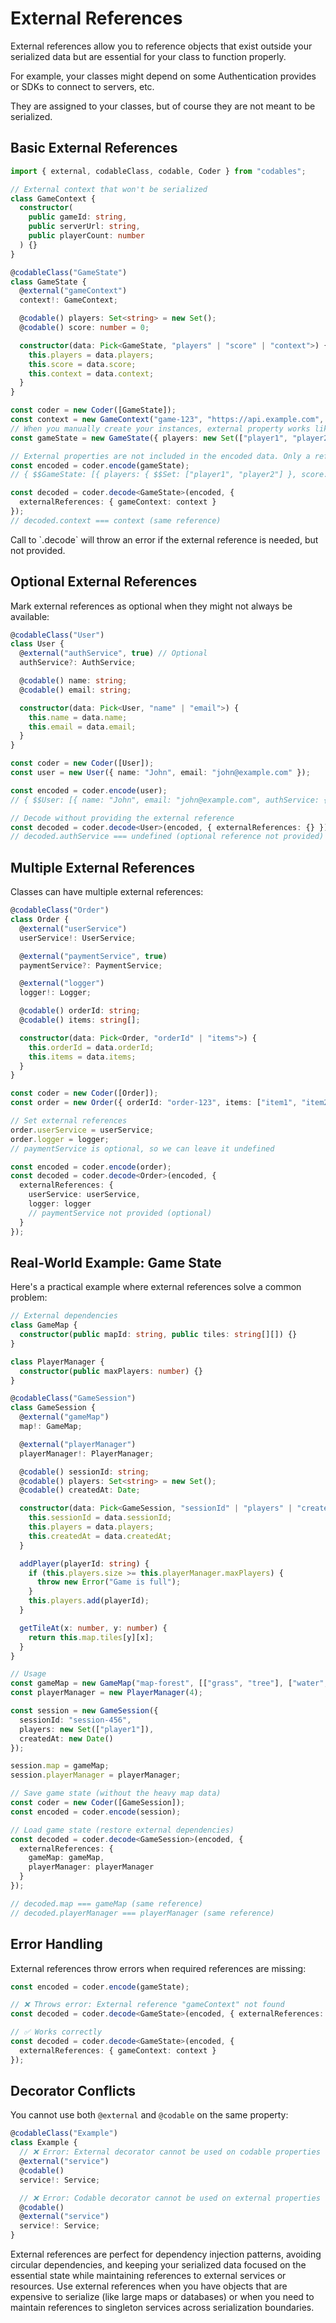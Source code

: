 
# External References

External references allow you to reference objects that exist outside your serialized data but are essential for your class to function properly. 

For example, your classes might depend on some Authentication provides or SDKs to connect to servers, etc.

They are assigned to your classes, but of course they are not meant to be serialized.

## Basic External References

```typescript
import { external, codableClass, codable, Coder } from "codables";

// External context that won't be serialized
class GameContext {
  constructor(
    public gameId: string,
    public serverUrl: string,
    public playerCount: number
  ) {}
}

@codableClass("GameState")
class GameState {
  @external("gameContext")
  context!: GameContext;

  @codable() players: Set<string> = new Set();
  @codable() score: number = 0;

  constructor(data: Pick<GameState, "players" | "score" | "context">) {
    this.players = data.players;
    this.score = data.score;
    this.context = data.context;
  }
}

const coder = new Coder([GameState]);
const context = new GameContext("game-123", "https://api.example.com", 4);
// When you manually create your instances, external property works like a regular property.
const gameState = new GameState({ players: new Set(["player1", "player2"]), score: 100, context });

// External properties are not included in the encoded data. Only a reference to the external property is included.
const encoded = coder.encode(gameState);
// { $$GameState: [{ players: { $$Set: ["player1", "player2"] }, score: 100, context: { $$external: { key: "gameContext", isOptional: false } } }] }

const decoded = coder.decode<GameState>(encoded, { 
  externalReferences: { gameContext: context } 
});
// decoded.context === context (same reference)
```

<Callout type="info">
Call to `.decode` will throw an error if the external reference is needed, but not provided.
</Callout>

## Optional External References

Mark external references as optional when they might not always be available:

```typescript
@codableClass("User")
class User {
  @external("authService", true) // Optional
  authService?: AuthService;

  @codable() name: string;
  @codable() email: string;

  constructor(data: Pick<User, "name" | "email">) {
    this.name = data.name;
    this.email = data.email;
  }
}

const coder = new Coder([User]);
const user = new User({ name: "John", email: "john@example.com" });

const encoded = coder.encode(user);
// { $$User: [{ name: "John", email: "john@example.com", authService: { $$external: { key: "authService", isOptional: true } } }] }

// Decode without providing the external reference
const decoded = coder.decode<User>(encoded, { externalReferences: {} });
// decoded.authService === undefined (optional reference not provided)
```

## Multiple External References

Classes can have multiple external references:

```typescript
@codableClass("Order")
class Order {
  @external("userService")
  userService!: UserService;

  @external("paymentService", true)
  paymentService?: PaymentService;

  @external("logger")
  logger!: Logger;

  @codable() orderId: string;
  @codable() items: string[];

  constructor(data: Pick<Order, "orderId" | "items">) {
    this.orderId = data.orderId;
    this.items = data.items;
  }
}

const coder = new Coder([Order]);
const order = new Order({ orderId: "order-123", items: ["item1", "item2"] });

// Set external references
order.userService = userService;
order.logger = logger;
// paymentService is optional, so we can leave it undefined

const encoded = coder.encode(order);
const decoded = coder.decode<Order>(encoded, {
  externalReferences: {
    userService: userService,
    logger: logger
    // paymentService not provided (optional)
  }
});
```

## Real-World Example: Game State

Here's a practical example where external references solve a common problem:

```typescript
// External dependencies
class GameMap {
  constructor(public mapId: string, public tiles: string[][]) {}
}

class PlayerManager {
  constructor(public maxPlayers: number) {}
}

@codableClass("GameSession")
class GameSession {
  @external("gameMap")
  map!: GameMap;

  @external("playerManager")
  playerManager!: PlayerManager;

  @codable() sessionId: string;
  @codable() players: Set<string> = new Set();
  @codable() createdAt: Date;

  constructor(data: Pick<GameSession, "sessionId" | "players" | "createdAt">) {
    this.sessionId = data.sessionId;
    this.players = data.players;
    this.createdAt = data.createdAt;
  }

  addPlayer(playerId: string) {
    if (this.players.size >= this.playerManager.maxPlayers) {
      throw new Error("Game is full");
    }
    this.players.add(playerId);
  }

  getTileAt(x: number, y: number) {
    return this.map.tiles[y][x];
  }
}

// Usage
const gameMap = new GameMap("map-forest", [["grass", "tree"], ["water", "stone"]]);
const playerManager = new PlayerManager(4);

const session = new GameSession({
  sessionId: "session-456",
  players: new Set(["player1"]),
  createdAt: new Date()
});

session.map = gameMap;
session.playerManager = playerManager;

// Save game state (without the heavy map data)
const coder = new Coder([GameSession]);
const encoded = coder.encode(session);

// Load game state (restore external dependencies)
const decoded = coder.decode<GameSession>(encoded, {
  externalReferences: {
    gameMap: gameMap,
    playerManager: playerManager
  }
});

// decoded.map === gameMap (same reference)
// decoded.playerManager === playerManager (same reference)
```

## Error Handling

External references throw errors when required references are missing:

```typescript
const encoded = coder.encode(gameState);

// ❌ Throws error: External reference "gameContext" not found
const decoded = coder.decode<GameState>(encoded, { externalReferences: {} });

// ✅ Works correctly
const decoded = coder.decode<GameState>(encoded, { 
  externalReferences: { gameContext: context } 
});
```

## Decorator Conflicts

You cannot use both `@external` and `@codable` on the same property:

```typescript
@codableClass("Example")
class Example {
  // ❌ Error: External decorator cannot be used on codable properties
  @external("service")
  @codable()
  service!: Service;

  // ❌ Error: Codable decorator cannot be used on external properties  
  @codable()
  @external("service")
  service!: Service;
}
```

<Callout type="info">
External references are perfect for dependency injection patterns, avoiding circular dependencies, and keeping your serialized data focused on the essential state while maintaining references to external services or resources.
</Callout>

<Callout type="tip">
Use external references when you have objects that are expensive to serialize (like large maps or databases) or when you need to maintain references to singleton services across serialization boundaries.
</Callout>
